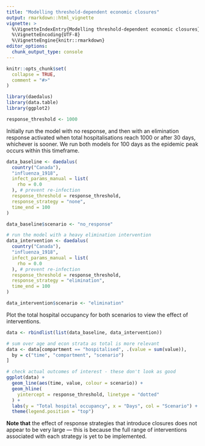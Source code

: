 ```yaml
---
title: "Modelling threshold-dependent economic closures"
output: rmarkdown::html_vignette
vignette: >
  %\VignetteIndexEntry{Modelling threshold-dependent economic closures}
  %\VignetteEncoding{UTF-8}
  %\VignetteEngine{knitr::rmarkdown}
editor_options: 
  chunk_output_type: console
---
```


```r
knitr::opts_chunk$set(
  collapse = TRUE,
  comment = "#>"
)
```

```r
library(daedalus)
library(data.table)
library(ggplot2)

response_threshold <- 1000
```

Initially run the model with no response, and then with an elimination response activated when total hospitalisations reach 1000 or after 30 days, whichever is sooner.
We run both models for 100 days as the epidemic peak occurs within this timeframe.

```r
data_baseline <- daedalus(
  country("Canada"),
  "influenza_1918",
  infect_params_manual = list(
    rho = 0.0
  ), # prevent re-infection
  response_threshold = response_threshold,
  response_strategy = "none",
  time_end = 100
)

data_baseline$scenario <- "no_response"
```


```r
# run the model with a heavy elimination intervention
data_intervention <- daedalus(
  country("Canada"),
  "influenza_1918",
  infect_params_manual = list(
    rho = 0.0
  ), # prevent re-infection
  response_threshold = response_threshold,
  response_strategy = "elimination",
  time_end = 100
)

data_intervention$scenario <- "elimination"
```

Plot the total hospital occupancy for both scenarios to view the effect of interventions.

```r
data <- rbindlist(list(data_baseline, data_intervention))
```

```r
# sum over age and econ strata as total is more relevant
data <- data[compartment == "hospitalised", .(value = sum(value)),
  by = c("time", "compartment", "scenario")
]

# check actual outcomes of interest - these don't look as good
ggplot(data) +
  geom_line(aes(time, value, colour = scenario)) +
  geom_hline(
    yintercept = response_threshold, linetype = "dotted"
  ) +
  labs(y = "Total hospital occupancy", x = "Days", col = "Scenario") +
  theme(legend.position = "top")
```

**Note that** the effect of response strategies that introduce closures does not appear to be very large --- this is because the full range of interventions associated with each strategy is yet to be implemented.
